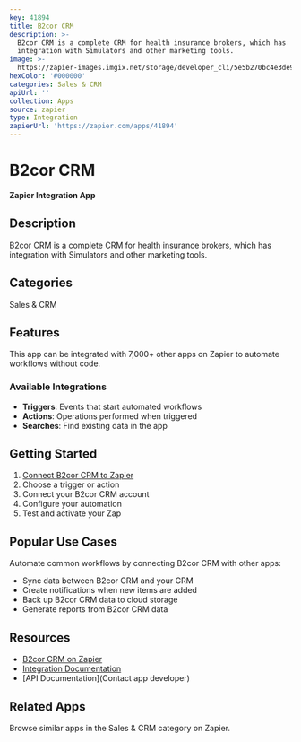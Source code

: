 ```yaml
---
key: 41894
title: B2cor CRM
description: >-
  B2cor CRM is a complete CRM for health insurance brokers, which has
  integration with Simulators and other marketing tools.
image: >-
  https://zapier-images.imgix.net/storage/developer_cli/5e5b270bc4e3de909cc5107e27fa45d7.png?auto=format%2Ccompress&ixlib=python-3.0.0&q=50
hexColor: '#000000'
categories: Sales & CRM
apiUrl: ''
collection: Apps
source: zapier
type: Integration
zapierUrl: 'https://zapier.com/apps/41894'
---
```

# B2cor CRM

**Zapier Integration App**

## Description

B2cor CRM is a complete CRM for health insurance brokers, which has integration with Simulators and other marketing tools.

## Categories

Sales & CRM

## Features

This app can be integrated with 7,000+ other apps on Zapier to automate workflows without code.

### Available Integrations

- **Triggers**: Events that start automated workflows
- **Actions**: Operations performed when triggered
- **Searches**: Find existing data in the app

## Getting Started

1. [Connect B2cor CRM to Zapier](https://zapier.com/apps/41894)
2. Choose a trigger or action
3. Connect your B2cor CRM account
4. Configure your automation
5. Test and activate your Zap

## Popular Use Cases

Automate common workflows by connecting B2cor CRM with other apps:

- Sync data between B2cor CRM and your CRM
- Create notifications when new items are added
- Back up B2cor CRM data to cloud storage
- Generate reports from B2cor CRM data

## Resources

- [B2cor CRM on Zapier](https://zapier.com/apps/41894)
- [Integration Documentation](https://zapier.com/apps/41894/integrations)
- [API Documentation](Contact app developer)

## Related Apps

Browse similar apps in the Sales & CRM category on Zapier.
